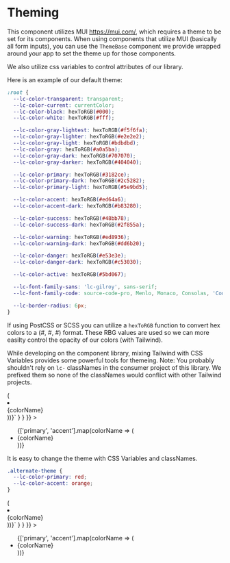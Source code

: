 

<Meta title="Theming" />

# Theming

This component utilizes MUI https://mui.com/, which requires a theme to be set for its components.
When using components that utilize MUI (basically all form inputs), you can use the `ThemeBase` component we provide
wrapped around your app to set the theme up for those components.

We also utilize css variables to control attributes of our library.

Here is an example of our default theme:

```CSS
:root {
  --lc-color-transparent: transparent;
  --lc-color-current: currentColor;
  --lc-color-black: hexToRGB(#000);
  --lc-color-white: hexToRGB(#fff);

  --lc-color-gray-lightest: hexToRGB(#f5f6fa);
  --lc-color-gray-lighter: hexToRGB(#e2e2e2);
  --lc-color-gray-light: hexToRGB(#bdbdbd);
  --lc-color-gray: hexToRGB(#a0a5ba);
  --lc-color-gray-dark: hexToRGB(#707070);
  --lc-color-gray-darker: hexToRGB(#404040);

  --lc-color-primary: hexToRGB(#3182ce);
  --lc-color-primary-dark: hexToRGB(#2c5282);
  --lc-color-primary-light: hexToRGB(#5e9bd5);

  --lc-color-accent: hexToRGB(#ed64a6);
  --lc-color-accent-dark: hexToRGB(#b83280);

  --lc-color-success: hexToRGB(#48bb78);
  --lc-color-success-dark: hexToRGB(#2f855a);

  --lc-color-warning: hexToRGB(#ed8936);
  --lc-color-warning-dark: hexToRGB(#dd6b20);

  --lc-color-danger: hexToRGB(#e53e3e);
  --lc-color-danger-dark: hexToRGB(#c53030);

  --lc-color-active: hexToRGB(#5bd067);

  --lc-font-family-sans: 'lc-gilroy', sans-serif;
  --lc-font-family-code: source-code-pro, Menlo, Monaco, Consolas, 'Courier New', monospace;

  --lc-border-radius: 6px;
}
```

If using PostCSS or SCSS you can utilize a `hexToRGB` function to convert hex colors to a (#, #, #) format.
These RBG values are used so we can more easilty control the opacity of our colors (with Tailwind).

While developing on the component library, mixing Tailwind with CSS Variables provides some powerful tools for themeing.
Note: You probably shouldn't rely on `lc-` classNames in the consumer project of this library. We prefixed them so
none of the classNames would conflict with other Tailwind projects.

<Canvas>
  <Story
    name="Theme Colors"
    parameters={{
      docs: {
        source: {
          code: dedent`
        {['primary', 'accent'].map(colorName => (
          <li key={colorName}>
            <div className={classNames(\`lc-bg-\${colorName}\`, 'border')} />
            {colorName}
          </li>
        ))}`
        }
      }
    }}
  >
    <div className="theme-story">
      <ul className="lc-flex">
        {['primary', 'accent'].map(colorName => (
          <li key={colorName}>
            <div className={classNames(`lc-bg-${colorName}`, 'border')} />
            {colorName}
          </li>
        ))}
      </ul>
    </div>
  </Story>
</Canvas>

It is easy to change the theme with CSS Variables and classNames.

```css
.alternate-theme {
  --lc-color-primary: red;
  --lc-color-accent: orange;
}
```

<Canvas>
  <Story
    name="Alternate Theme Colors"
    parameters={{
      docs: {
        source: {
          code: dedent`
        {['primary', 'accent'].map(colorName => (
          <li key={colorName}>
            <div className={classNames(\`lc-bg-\${colorName}\`, 'border')} />
            {colorName}
          </li>
        ))}`
        }
      }
    }}
  >
    <div className="theme-story alternate-theme">
      <ul className="lc-flex">
        {['primary', 'accent'].map(colorName => (
          <li key={colorName}>
            <div className={classNames(`lc-bg-${colorName}`, 'border')} />
            {colorName}
          </li>
        ))}
      </ul>
    </div>
  </Story>
</Canvas>
